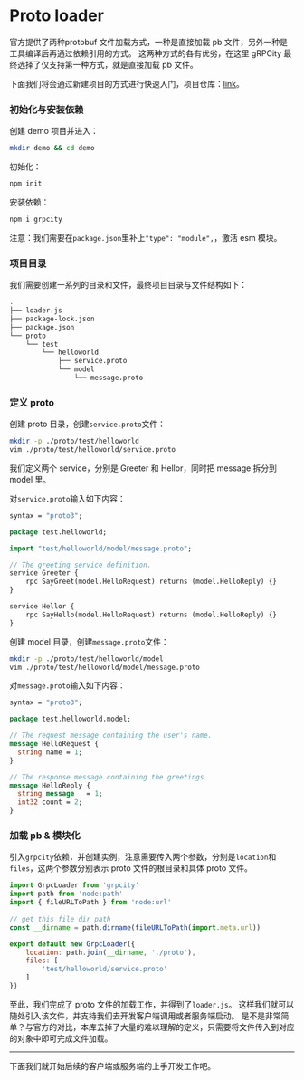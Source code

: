 
# Proto loader

官方提供了两种protobuf 文件加载方式，一种是直接加载 pb 文件，另外一种是工具编译后再通过依赖引用的方式。
这两种方式的各有优劣，在这里 gRPCity 最终选择了仅支持第一种方式，就是直接加载 pb 文件。

下面我们将会通过新建项目的方式进行快速入门，项目仓库：[link](https://github.com/chakhsu/grpcity-basic-demo)。

### 初始化与安装依赖

创建 demo 项目并进入：
```sh
mkdir demo && cd demo
```

初始化：
```sh sh npm2yarn
npm init 
```

安装依赖：
```sh npm2yarn
npm i grpcity
```

注意：我们需要在`package.json`里补上`"type": "module",`，激活 esm 模块。

### 项目目录

我们需要创建一系列的目录和文件，最终项目目录与文件结构如下：

```sh
.
├── loader.js
├── package-lock.json
├── package.json
└── proto
    └── test
        └── helloworld
            ├── service.proto
            └── model
                └── message.proto
```

### 定义 proto

创建 proto 目录，创建`service.proto`文件：

```sh
mkdir -p ./proto/test/helloworld
vim ./proto/test/helloworld/service.proto
```

我们定义两个 service，分别是 Greeter 和 Hellor，同时把 message 拆分到 model 里。

对`service.proto`输入如下内容：

```proto filename="./proto/test/helloworld/service.proto"
syntax = "proto3";

package test.helloworld;

import "test/helloworld/model/message.proto";

// The greeting service definition.
service Greeter {
    rpc SayGreet(model.HelloRequest) returns (model.HelloReply) {}
}

service Hellor {
    rpc SayHello(model.HelloRequest) returns (model.HelloReply) {}
}
```

创建 model 目录，创建`message.proto`文件：

```sh
mkdir -p ./proto/test/helloworld/model
vim ./proto/test/helloworld/model/message.proto
```

对`message.proto`输入如下内容：

```proto filename="./proto/test/helloworld/model/message.proto"
syntax = "proto3";

package test.helloworld.model;

// The request message containing the user's name.
message HelloRequest {
  string name = 1;
}

// The response message containing the greetings
message HelloReply {
  string message   = 1;
  int32 count = 2;
}
```

### 加载 pb & 模块化

引入`grpcity`依赖，并创建实例，注意需要传入两个参数，分别是`location`和`files`，这两个参数分别表示 proto 文件的根目录和具体 proto 文件。

```js filename="./loader.js"
import GrpcLoader from 'grpcity'
import path from 'node:path'
import { fileURLToPath } from 'node:url'
 
// get this file dir path
const __dirname = path.dirname(fileURLToPath(import.meta.url))

export default new GrpcLoader({
    location: path.join(__dirname, './proto'),
    files: [
        'test/helloworld/service.proto'
    ]
})
```

至此，我们完成了 proto 文件的加载工作，并得到了`loader.js`。
这样我们就可以随处引入该文件，并支持我们去开发客户端调用或者服务端启动。
是不是非常简单？与官方的对比，本库去掉了大量的难以理解的定义，只需要将文件传入到对应的对象中即可完成文件加载。

---

下面我们就开始后续的客户端或服务端的上手开发工作吧。

<Cards>
    <Card
        title="Server Side →"
        href="/start/server"
    />
    <Card
        title="Client Side →"
        href="/start/client"
    />
</Cards>
